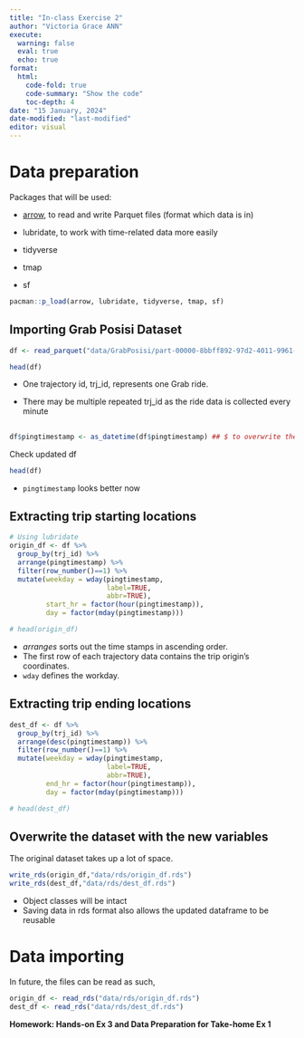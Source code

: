```yaml
---
title: "In-class Exercise 2"
author: "Victoria Grace ANN"
execute: 
  warning: false
  eval: true
  echo: true
format:  
  html: 
    code-fold: true
    code-summary: "Show the code"
    toc-depth: 4
date: "15 January, 2024"
date-modified: "last-modified"
editor: visual
---
```


# Data preparation
Packages that will be used:

-   [arrow](https://arrow.apache.org/docs/r/), to read and write Parquet files (format which data is in)

-   lubridate, to work with time-related data more easily

-   tidyverse

-   tmap

-   sf

```r
pacman::p_load(arrow, lubridate, tidyverse, tmap, sf) 
```

## Importing Grab Posisi Dataset

```r
df <- read_parquet("data/GrabPosisi/part-00000-8bbff892-97d2-4011-9961-703e38972569.c000.snappy.parquet")
```

```r

head(df)
```

-   One trajectory id, trj_id, represents one Grab ride.

-   There may be multiple repeated trj_id as the ride data is collected every minute

## 
```r
df$pingtimestamp <- as_datetime(df$pingtimestamp) ## $ to overwrite the variable in df
```

Check updated df
```r
head(df)
```
- `pingtimestamp` looks better now

## Extracting trip starting locations
```r
# Using lubridate
origin_df <- df %>%
  group_by(trj_id) %>%
  arrange(pingtimestamp) %>% 
  filter(row_number()==1) %>% 
  mutate(weekday = wday(pingtimestamp, 
                        label=TRUE,
                        abbr=TRUE), 
         start_hr = factor(hour(pingtimestamp)), 
         day = factor(mday(pingtimestamp)))
```

```r
# head(origin_df)
```

-   *arranges* sorts out the time stamps in ascending order.
-   The first row of each trajectory data contains the trip origin's coordinates.
-   `wday` defines the workday.

## Extracting trip ending locations
```r
dest_df <- df %>%
  group_by(trj_id) %>%
  arrange(desc(pingtimestamp)) %>% 
  filter(row_number()==1) %>% 
  mutate(weekday = wday(pingtimestamp, 
                        label=TRUE,
                        abbr=TRUE), 
         end_hr = factor(hour(pingtimestamp)), 
         day = factor(mday(pingtimestamp)))
```

```r
# head(dest_df)
```


## Overwrite the dataset with the new variables
The original dataset takes up a lot of space.
```r
write_rds(origin_df,"data/rds/origin_df.rds")
write_rds(dest_df,"data/rds/dest_df.rds")
```
-   Object classes will be intact
-   Saving data in rds format also allows the updated dataframe to be reusable

# Data importing
In future, the files can be read as such,
```r
origin_df <- read_rds("data/rds/origin_df.rds")
dest_df <- read_rds("data/rds/dest_df.rds")
```

**Homework: Hands-on Ex 3 and Data Preparation for Take-home Ex 1**

